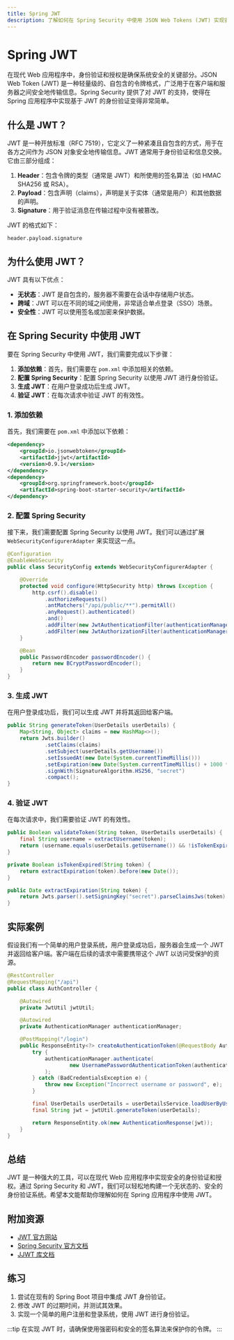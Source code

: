 ```yaml
---
title: Spring JWT
description: 了解如何在 Spring Security 中使用 JSON Web Tokens (JWT) 实现安全的身份验证和授权机制。
---
```


# Spring JWT

在现代 Web 应用程序中，身份验证和授权是确保系统安全的关键部分。JSON Web Token (JWT) 是一种轻量级的、自包含的令牌格式，广泛用于在客户端和服务器之间安全地传输信息。Spring Security 提供了对 JWT 的支持，使得在 Spring 应用程序中实现基于 JWT 的身份验证变得非常简单。

## 什么是 JWT？

JWT 是一种开放标准（RFC 7519），它定义了一种紧凑且自包含的方式，用于在各方之间作为 JSON 对象安全地传输信息。JWT 通常用于身份验证和信息交换。它由三部分组成：

1. **Header**：包含令牌的类型（通常是 JWT）和所使用的签名算法（如 HMAC SHA256 或 RSA）。
2. **Payload**：包含声明（claims），声明是关于实体（通常是用户）和其他数据的声明。
3. **Signature**：用于验证消息在传输过程中没有被篡改。

JWT 的格式如下：

```
header.payload.signature
```

## 为什么使用 JWT？

JWT 具有以下优点：

- **无状态**：JWT 是自包含的，服务器不需要在会话中存储用户状态。
- **跨域**：JWT 可以在不同的域之间使用，非常适合单点登录（SSO）场景。
- **安全性**：JWT 可以使用签名或加密来保护数据。

## 在 Spring Security 中使用 JWT

要在 Spring Security 中使用 JWT，我们需要完成以下步骤：

1. **添加依赖**：首先，我们需要在 `pom.xml` 中添加相关的依赖。
2. **配置 Spring Security**：配置 Spring Security 以使用 JWT 进行身份验证。
3. **生成 JWT**：在用户登录成功后生成 JWT。
4. **验证 JWT**：在每次请求中验证 JWT 的有效性。

### 1. 添加依赖

首先，我们需要在 `pom.xml` 中添加以下依赖：

```xml
<dependency>
    <groupId>io.jsonwebtoken</groupId>
    <artifactId>jjwt</artifactId>
    <version>0.9.1</version>
</dependency>
<dependency>
    <groupId>org.springframework.boot</groupId>
    <artifactId>spring-boot-starter-security</artifactId>
</dependency>
```

### 2. 配置 Spring Security

接下来，我们需要配置 Spring Security 以使用 JWT。我们可以通过扩展 `WebSecurityConfigurerAdapter` 来实现这一点。

```java
@Configuration
@EnableWebSecurity
public class SecurityConfig extends WebSecurityConfigurerAdapter {

    @Override
    protected void configure(HttpSecurity http) throws Exception {
        http.csrf().disable()
            .authorizeRequests()
            .antMatchers("/api/public/**").permitAll()
            .anyRequest().authenticated()
            .and()
            .addFilter(new JwtAuthenticationFilter(authenticationManager()))
            .addFilter(new JwtAuthorizationFilter(authenticationManager()));
    }

    @Bean
    public PasswordEncoder passwordEncoder() {
        return new BCryptPasswordEncoder();
    }
}
```

### 3. 生成 JWT

在用户登录成功后，我们可以生成 JWT 并将其返回给客户端。

```java
public String generateToken(UserDetails userDetails) {
    Map<String, Object> claims = new HashMap<>();
    return Jwts.builder()
            .setClaims(claims)
            .setSubject(userDetails.getUsername())
            .setIssuedAt(new Date(System.currentTimeMillis()))
            .setExpiration(new Date(System.currentTimeMillis() + 1000 * 60 * 60 * 10)) // 10 hours
            .signWith(SignatureAlgorithm.HS256, "secret")
            .compact();
}
```

### 4. 验证 JWT

在每次请求中，我们需要验证 JWT 的有效性。

```java
public Boolean validateToken(String token, UserDetails userDetails) {
    final String username = extractUsername(token);
    return (username.equals(userDetails.getUsername()) && !isTokenExpired(token));
}

private Boolean isTokenExpired(String token) {
    return extractExpiration(token).before(new Date());
}

public Date extractExpiration(String token) {
    return Jwts.parser().setSigningKey("secret").parseClaimsJws(token).getBody().getExpiration();
}
```

## 实际案例

假设我们有一个简单的用户登录系统，用户登录成功后，服务器会生成一个 JWT 并返回给客户端。客户端在后续的请求中需要携带这个 JWT 以访问受保护的资源。

```java
@RestController
@RequestMapping("/api")
public class AuthController {

    @Autowired
    private JwtUtil jwtUtil;

    @Autowired
    private AuthenticationManager authenticationManager;

    @PostMapping("/login")
    public ResponseEntity<?> createAuthenticationToken(@RequestBody AuthenticationRequest authenticationRequest) throws Exception {
        try {
            authenticationManager.authenticate(
                    new UsernamePasswordAuthenticationToken(authenticationRequest.getUsername(), authenticationRequest.getPassword())
            );
        } catch (BadCredentialsException e) {
            throw new Exception("Incorrect username or password", e);
        }

        final UserDetails userDetails = userDetailsService.loadUserByUsername(authenticationRequest.getUsername());
        final String jwt = jwtUtil.generateToken(userDetails);

        return ResponseEntity.ok(new AuthenticationResponse(jwt));
    }
}
```

## 总结

JWT 是一种强大的工具，可以在现代 Web 应用程序中实现安全的身份验证和授权。通过 Spring Security 和 JWT，我们可以轻松地构建一个无状态的、安全的身份验证系统。希望本文能帮助你理解如何在 Spring 应用程序中使用 JWT。

## 附加资源

- [JWT 官方网站](https://jwt.io/)
- [Spring Security 官方文档](https://spring.io/projects/spring-security)
- [JJWT 库文档](https://github.com/jwtk/jjwt)

## 练习

1. 尝试在现有的 Spring Boot 项目中集成 JWT 身份验证。
2. 修改 JWT 的过期时间，并测试其效果。
3. 实现一个简单的用户注册和登录系统，使用 JWT 进行身份验证。

:::tip
在实现 JWT 时，请确保使用强密码和安全的签名算法来保护你的令牌。
:::